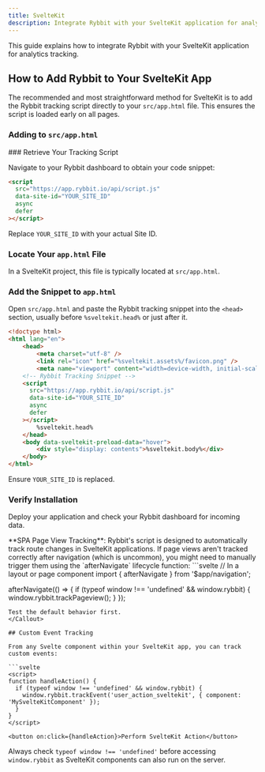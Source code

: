 ```yaml
---
title: SvelteKit
description: Integrate Rybbit with your SvelteKit application for analytics tracking
---
```




This guide explains how to integrate Rybbit with your SvelteKit application for analytics tracking.

## How to Add Rybbit to Your SvelteKit App

The recommended and most straightforward method for SvelteKit is to add the Rybbit tracking script directly to your `src/app.html` file. This ensures the script is loaded early on all pages.

### Adding to `src/app.html`

<Steps>
### Retrieve Your Tracking Script

Navigate to your Rybbit dashboard to obtain your code snippet:

```html
<script
  src="https://app.rybbit.io/api/script.js"
  data-site-id="YOUR_SITE_ID"
  async
  defer
></script>
```
Replace `YOUR_SITE_ID` with your actual Site ID.

### Locate Your `app.html` File

In a SvelteKit project, this file is typically located at `src/app.html`.

### Add the Snippet to `app.html`

Open `src/app.html` and paste the Rybbit tracking snippet into the `<head>` section, usually before `%sveltekit.head%` or just after it.

```html filename="src/app.html"
<!doctype html>
<html lang="en">
	<head>
		<meta charset="utf-8" />
		<link rel="icon" href="%sveltekit.assets%/favicon.png" />
		<meta name="viewport" content="width=device-width, initial-scale=1" />
    <!-- Rybbit Tracking Snippet -->
    <script
      src="https://app.rybbit.io/api/script.js"
      data-site-id="YOUR_SITE_ID"
      async
      defer
    ></script>
		%sveltekit.head%
	</head>
	<body data-sveltekit-preload-data="hover">
		<div style="display: contents">%sveltekit.body%</div>
	</body>
</html>
```
Ensure `YOUR_SITE_ID` is replaced.

### Verify Installation

Deploy your application and check your Rybbit dashboard for incoming data.
</Steps>

<Callout type="info">
  **SPA Page View Tracking**: Rybbit's script is designed to automatically track route changes in SvelteKit applications. If page views aren't tracked correctly after navigation (which is uncommon), you might need to manually trigger them using the `afterNavigate` lifecycle function:
  ```svelte
  // In a layout or page component
  import { afterNavigate } from '$app/navigation';

  afterNavigate(() => {
    if (typeof window !== 'undefined' && window.rybbit) {
      window.rybbit.trackPageview();
    }
  });
  ```
  Test the default behavior first.
</Callout>

## Custom Event Tracking

From any Svelte component within your SvelteKit app, you can track custom events:

```svelte
<script>
  function handleAction() {
    if (typeof window !== 'undefined' && window.rybbit) {
      window.rybbit.trackEvent('user_action_sveltekit', { component: 'MySvelteKitComponent' });
    }
  }
</script>

<button on:click={handleAction}>Perform SvelteKit Action</button>
```
Always check `typeof window !== 'undefined'` before accessing `window.rybbit` as SvelteKit components can also run on the server.
